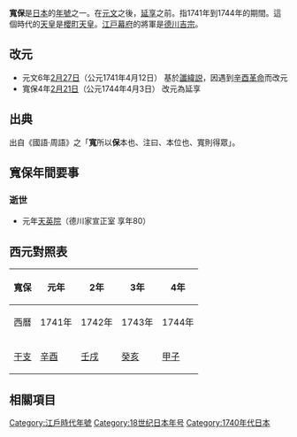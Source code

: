 {{japanese|japanese=寬保|kana=かんぽう、かんぽ|romaji=Kanpō, Kanpo}}

'''寬保'''是[[日本|日本]]的[[年號|年號]]之一。在[[元文_(日本)|元文]]之後，[[延享|延享]]之前。指1741年到1744年的期間。這個時代的[[天皇|天皇]]是[[櫻町天皇|櫻町天皇]]。[[江戸幕府|江戸幕府]]的將軍是[[德川吉宗|德川吉宗]]。

== 改元 ==
*元文6年[[2月27日_(陰曆)|2月27日]]（公元1741年4月12日） 基於[[讖緯説|讖緯説]]，因遇到[[辛酉革命|辛酉革命]]而改元
*寬保4年[[2月21日_(陰曆)|2月21日]]（公元1744年4月3日） 改元為延享

== 出典 ==
出自《國語·周語》之「'''寬'''所以'''保'''本也、注曰、本位也、寬則得眾」。

== 寬保年間要事 ==

=== 逝世 ===
*元年[[天英院|天英院]]（德川家宣正室 享年80）

== 西元對照表 ==
{| class="wikitable" cellspacing=0 style="text-align:center"
|- style="background-color:#CCCCCC"
!寬保!!元年!!2年!!3年!!4年
|-
|西曆||1741年||1742年||1743年||1744年
|-
|[[干支|干支]]||[[辛酉|辛酉]]||[[壬戌|壬戌]]||[[癸亥|癸亥]]||[[甲子|甲子]]
|}

== 相關項目 ==
{{年號|[[元文_(日本)|元文]]|日本年號|[[延享|延享]]}}
{{江戶時代年號}}
{{DEFAULTSORT:Kanpou}}
[[Category:江戶時代年號|Category:江戶時代年號]]
[[Category:18世纪日本年号|Category:18世纪日本年号]]
[[Category:1740年代日本|Category:1740年代日本]]